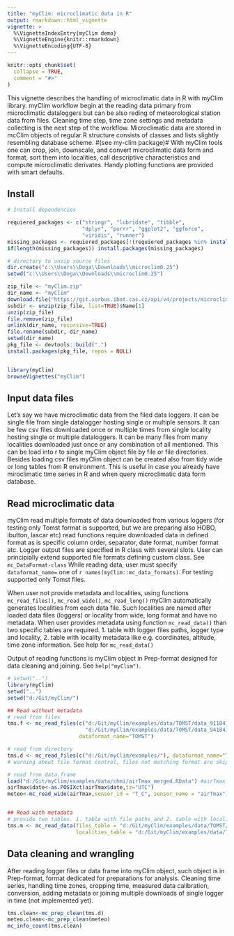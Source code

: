 ```yaml
---
title: "myClim: microclimatic data in R"
output: rmarkdown::html_vignette
vignette: >
  %\VignetteIndexEntry{myClim demo}
  %\VignetteEngine{knitr::rmarkdown}
  %\VignetteEncoding{UTF-8}
---
```


```r
knitr::opts_chunk$set(
  collapse = TRUE,
  comment = "#>"
)
```
This vignette describes the handling of microclimatic data in R with myClim library. myClim workflow begin at the reading data primary from microclimatic dataloggers but can be also reding of meteorological station data from files. Cleaning time step, time zone settings and metadata collecting is the next step of the workflow. Microclimatic data are stored in mcClim objects of regular R structure consists of classes and lists slightly resembling database scheme. #(see my-clim package)#
With myClim tools one can crop, join, downscale, and convert microclimatic data form and format, sort them into localities, call descriptive characteristics and compute microclimatic derivates. Handy plotting functions are provided with smart defaults.   

## Install

```r
# Install dependencies

requiered_packages <- c("stringr", "lubridate", "tibble",
                        "dplyr", "purrr", "ggplot2", "ggforce",
                        "viridis", "runner")
missing_packages <- requiered_packages[!(requiered_packages %in% installed.packages()[,"Package"])]
if(length(missing_packages)) install.packages(missing_packages)

# directory to unzip source files
dir.create("c:\\Users\\Doga\\Downloads\\microclim0.25")
setwd("c:\\Users\\Doga\\Downloads\\microclim0.25")

zip_file <- "myClim.zip"
dir_name <- "myClim"
download.file("https://git.sorbus.ibot.cas.cz/api/v4/projects/microclimate_r%2Fmicroclim/repository/archive.zip?ref=HEAD&private_token=2fmZB-Qg-fbiVvzz2-Lh", destfile=zip_file, mode="wb")
subdir <- unzip(zip_file, list=TRUE)$Name[1]
unzip(zip_file)
file.remove(zip_file)
unlink(dir_name, recursive=TRUE)
file.rename(subdir, dir_name)
setwd(dir_name)
pkg_file <- devtools::build(".")
install.packages(pkg_file, repos = NULL)


library(myClim)
browseVignettes("myClim")

```

## Input data files
Let’s say we have microclimatic data from the filed data loggers. It can be single file from single datalogger hosting single or multiple sensors.  It can be few csv files downloaded once or multiple times from single locality hosting single or multiple dataloggers. It can be many files from many localities downloaded just once or any combination of all mentioned. This can be load into r to single myClim object file by file or file directories. Besides loading csv files myClim object can be created also from tidy wide or long tables from R environment. This is useful in case you already have miroclimatic time series in R and when query microclimatic data form database. 


## Read microclimatic data
myClim read multiple formats of data downloaded from various loggers (for testing only Tomst format is supported, but we are preparing also HOBO, ibutton, lascar etc) read functions require downloaded data in defined format as is specific column order, separator, date format, number format atc. Logger output files are specified in R class with several slots. User can principially extend supported file formats defining custom class. See `mc_DataFormat-class` While reading data, user must specify `dataformat_name=` one of `r names(myClim::mc_data_formats)`. For testing supported only Tomst files. 
 
When user not provide metadata and localities, using functions `mc_read_files()`, `mc_read_wide()`, `mc_read_long()` myClim automatically generates localities from each data file. Such localities are named after loaded data files (loggers) or locality from wide, long format and have no metadata.
When user provides metadata using function `mc_read_data()` than two specific tables are required. 1. table with logger files paths, logger type and locality, 2. table with locality metadata like e.g. coordinates, altitude, time zone information. See help for `mc_read_data()`

Output of reading functions is myClim object in Prep-format designed for data cleaning and joining. See `help("myClim")`. 

```r
# setwd("..")
library(myClim)
setwd("..")
setwd("d:/Git/myClim/")

## Read without metadata
# read from files
tms.f <- mc_read_files(c("d:/Git/myClim/examples/data/TOMST/data_91184101_0.csv",
                         "d:/Git/myClim/examples/data/TOMST/data_94184102_0.csv"),
                       dataformat_name="TOMST")

# read from directory
tms.d <- mc_read_files(c("d:/Git/myClim/examples/"), dataformat_name="TOMST")
# warning about file format control, files not matching format are skipped. 

# read from data.frame
load("d:/Git/myClim/examples/data/chmi/airTmax_merged.RData") #airTmax
airTmax$date<-as.POSIXct(airTmax$date,tz="UTC")
meteo<-mc_read_wide(airTmax,sensor_id = "T_C", sensor_name = "airTmax")


## Read with metadata
# provide two tables. 1. table with file paths and 2. table with locality metadata
tms.m <- mc_read_data(files_table = "d:/Git/myClim/examples/data/TOMST/files_table.csv",
                      localities_table = "d:/Git/myClim/examples/data/TOMST/localities_table.csv")

```


## Data cleaning and wrangling
After reading logger files or data frame into myClim object, such object is in Prep-format, format dedicated for preparations for analysis. Cleaning time series, handling time zones, cropping time, measured data calibration, conversion, adding metadata or joining multiple downloads of single logger in time (not implemented yet). 

```r
tms.clean<-mc_prep_clean(tms.d)
meteo.clean<-mc_prep_clean(meteo)
mc_info_count(tms.clean)

```

